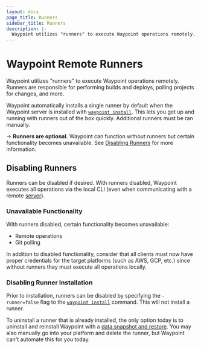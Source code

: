 ```yaml
---
layout: docs
page_title: Runners
sidebar_title: Runners
description: |-
  Waypoint utilizes "runners" to execute Waypoint operations remotely. Runners are responsible for performing builds and deploys, polling projects for changes, and more.
---
```


# Waypoint Remote Runners

Waypoint utilizes "runners" to execute Waypoint operations remotely. Runners
are responsible for performing builds and deploys, polling projects
for changes, and more.

Waypoint automatically installs a single runner by default when the Waypoint
server is installed with [`waypoint install`](/commands/install). This lets
you get up and running with runners out of the box quickly. Additional runners
must be ran manually.

-> **Runners are optional.** Waypoint can function without runners but
certain functionality becomes unavailable. See [Disabling Runners](#disabling-runners)
for more information.

## Disabling Runners

Runners can be disabled if desired. With runners disabled, Waypoint executes
all operations via the local CLI (even when communicating with a remote
[server](/docs/server)).

### Unavailable Functionality

With runners disabled, certain functionality becomes unavailable:

- Remote operations
- Git polling

In addition to disabled functionality, consider that all clients must now
have proper credentials for the target platforms (such as AWS, GCP, etc.)
since without runners they must execute all operations locally.

### Disabling Runner Installation

Prior to installation, runners can be disabled by specifying the
`-runner=false` flag to the [`waypoint install`](/commands/install) command.
This will not install a runner.

To uninstall a runner that is already installed, the only option today is
to uninstall and reinstall Waypoint with a
[data snapshot and restore](/docs/server/run/maintenance#backup-restore). You
may also manually go into your platform and delete the runner, but Waypoint
can't automate this for you today.
